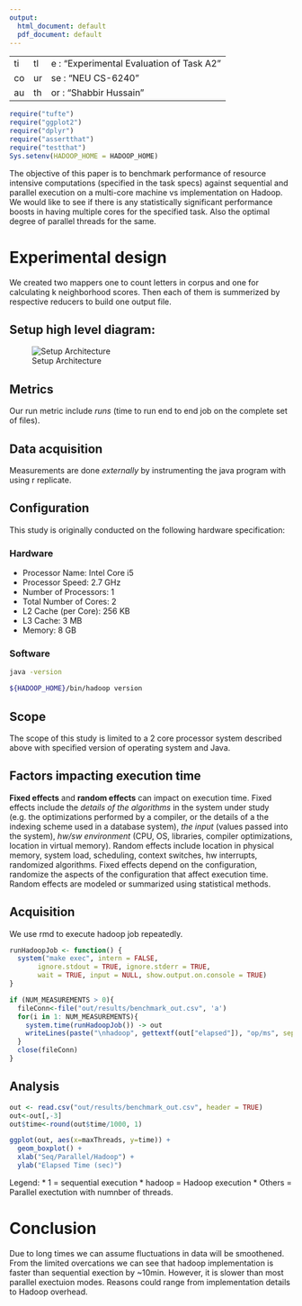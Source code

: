 ```yaml
---
output:
  html_document: default
  pdf_document: default
---
```

- - -
title : "Experimental Evaluation of Task A2"
course : "NEU CS-6240"
author : "Shabbir Hussain"
- - -
```r
require("tufte")
require("ggplot2")
require("dplyr")
require("assertthat")
require("testthat")
Sys.setenv(HADOOP_HOME = HADOOP_HOME)
```


The objective of this paper is to benchmark performance of resource intensive computations (specified in the task specs) against sequential and parallel execution on a multi-core machine vs implementation on Hadoop. We would like to see if there is any statistically significant performance boosts in having multiple cores for the specified task. Also the optimal degree of parallel threads for the same.

# Experimental design

We created two mappers one to count letters in corpus and one for calculating k neighborhood scores. Then each of them is summerized by respective reducers to build one output file.

## Setup high level diagram:
![Setup Architecture](resources/non_packaged/images/CS-6240_Task_A0_Benchmark_Report.png)

## Metrics

Our run metric include *runs* (time to run end to end job on the complete set of files).

## Data acquisition

Measurements are done *externally* by instrumenting the java program with using r replicate.

## Configuration

This study is originally conducted on the following hardware specification:

### Hardware

* Processor Name:	Intel Core i5
* Processor Speed:	2.7 GHz
* Number of Processors:	1
* Total Number of Cores:	2
* L2 Cache (per Core):	256 KB
* L3 Cache:	3 MB
* Memory:	8 GB

### Software
```sh
java -version
```
```sh
${HADOOP_HOME}/bin/hadoop version
```
## Scope

The scope of this study is limited to a 2 core processor system described above with specified version of operating system and Java.

## Factors impacting execution time

**Fixed effects** and **random effects** can impact on execution time.
Fixed effects include the *details of the algorithms* in the system under study (e.g. the optimizations performed by a compiler, or the details of a the indexing scheme used in a database system), *the input* (values passed into the system), *hw/sw environment* (CPU, OS, libraries, compiler optimizations, location in virtual memory).
Random effects include location in physical memory, system load, scheduling, context switches, hw interrupts, randomized algorithms.
Fixed effects depend on the configuration, randomize the aspects of the configuration that affect execution time.
Random effects are modeled or summarized using statistical methods.

## Acquisition

We use rmd to execute hadoop job repeatedly.

```r
runHadoopJob <- function() {
  system("make exec", intern = FALSE,
       ignore.stdout = TRUE, ignore.stderr = TRUE,
       wait = TRUE, input = NULL, show.output.on.console = TRUE)
}

if (NUM_MEASUREMENTS > 0){
  fileConn<-file("out/results/benchmark_out.csv", 'a')
  for(i in 1: NUM_MEASUREMENTS){
    system.time(runHadoopJob()) -> out
    writeLines(paste("\nhadoop", gettextf(out["elapsed"]), "op/ms", sep = ","), fileConn )
  }
  close(fileConn)
}
```


## Analysis


```r
out <- read.csv("out/results/benchmark_out.csv", header = TRUE)
out<-out[,-3]
out$time<-round(out$time/1000, 1)
```

```r
ggplot(out, aes(x=maxThreads, y=time)) + 
  geom_boxplot() +
  xlab("Seq/Parallel/Hadoop") +
  ylab("Elapsed Time (sec)") 
```

Legend:
* 1 = sequential execution
* hadoop = Hadoop execution
* Others = Parallel exectution with numnber of threads.

# Conclusion

Due to long times we can assume fluctuations in data will be smoothened. From the limited overcations we can see that hadoop implementation is faster than sequential exection by ~10min. However, it is slower than most parallel exectuion modes. Reasons could range from implementation details to Hadoop overhead.

